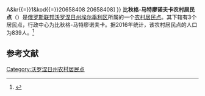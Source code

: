 {{Infobox Settlement
| official_name = 比秋格-马特廖诺夫卡农村居民点
| native_name = Битюг-Матрёновское сельское поселение
| settlement_type = [[农村居民点|农村居民点]]
| subdivision_type = [[国家|国家]]
| subdivision_type1 = [[州_(俄罗斯)|州]]
| subdivision_type2 = [[区_(苏联)|区]]
| subdivision_name = {{RUS}}
| subdivision_name1 = [[沃罗涅日州|沃罗涅日州]]
| subdivision_name2 = [[埃尔季利区|埃尔季利区]]
| seat_type = 行政中心
| seat = 比秋格-马特廖诺夫卡
| population_as_of=2016
| population_footnotes = <ref name=stat />
| population_total = 839
| coordinates_display = inline,title
| latd =  | latm =  | lats =  | latNS = N
| longd =  | longm =  | longs =  | longEW = E
| timezone = [[莫斯科时间|MSK]]
| utc_offset = +3
| blank_name = [[俄罗斯市政土地区划代码|OKTMO编码]]
| blank_info = [http://classif.spb.ru/classificators/view/tma.php?st{{=}}A&kr{{=}}1&kod{{=}}20658408 20658408]
}}
'''比秋格-马特廖诺夫卡农村居民点'''（{{lang-ru|Битюг-Матрёновское сельское поселение}}）是[[俄罗斯联邦|俄罗斯联邦]][[沃罗涅日州|沃罗涅日州]][[埃尔季利区|埃尔季利区]]所属的一个[[农村居民点|农村居民点]]。其下辖有3个居民点，行政中心为比秋格-马特廖诺夫卡。据2016年统计，该农村居民点的人口为839人。<ref name=stat>{{cite web | url = http://www.gks.ru/free_doc/doc_2016/bul_dr/mun_obr2016.rar | title = Численность населения Российской Федерации по муниципальным образованиям на 1 января 2016 года | language = ru | access-date = 2017-01-02 | archive-date = 2016-06-10 | archive-url = https://web.archive.org/web/20160610152242/http://www.gks.ru/free_doc/doc_2016/bul_dr/mun_obr2016.rar | dead-url = no }}</ref>

== 参考文献 ==
{{reflist}}

{{Russia-stub}}

[[Category:沃罗涅日州农村居民点|Category:沃罗涅日州农村居民点]]